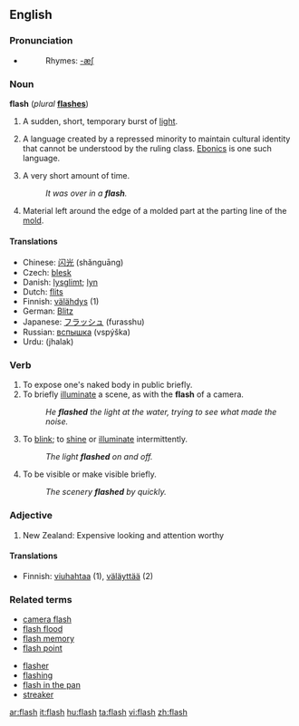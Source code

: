 ==English==

===Pronunciation===
*{{audio|en-us-flash.ogg|Audio (US)}}
*:Rhymes: [[Rhymes:English:-æʃ|-æʃ]]

===Noun===
'''flash'''  (''plural'' '''[[flashes]]''')

# A sudden, short, temporary burst of [[light]].
# {{linguistics}} A language created by a repressed minority to maintain cultural identity that cannot be understood by the ruling class. [[Ebonics]] is one such language.
# A very short amount of time.
#:''It was over in a '''flash'''.''
# Material left around the edge of a molded part at the parting line of the [[mold]].

====Translations====
*Chinese: [[闪光]] (shǎnguāng)
*Czech: [[blesk]]
*Danish: [[lysglimt]]; [[lyn]]
*Dutch: [[flits]] {{f}}
*Finnish: [[välähdys]] (1)
*German: [[Blitz]] {{m}}
*Japanese: [[フラッシュ]] (furasshu)
*Russian: [[вспышка]] (vspýška) {{f}}
*Urdu: (jhalak)

===Verb===
{{en-verb|flash|es}}

# To expose one's naked body in public briefly.
# To briefly [[illuminate]] a scene, as with the '''flash''' of a camera.
#:''He '''flashed''' the light at the water, trying to see what made the noise.''
# To [[blink]]; to [[shine]] or [[illuminate]] intermittently.
#:''The light '''flashed''' on and off.''
# To be visible or make visible briefly.
#:''The scenery '''flashed''' by quickly.''

===Adjective===

#New Zealand: Expensive looking and attention worthy

====Translations====
*Finnish: [[viuhahtaa]] (1), [[väläyttää]] (2)

===Related terms===
{{top}}
*[[camera flash]]
*[[flash flood]]
*[[flash memory]]
*[[flash point]]
{{mid}}
*[[flasher]]
*[[flashing]]
*[[flash in the pan]]
*[[streaker]]
{{bottom}}

[[ar:flash]]
[[it:flash]]
[[hu:flash]]
[[ta:flash]]
[[vi:flash]]
[[zh:flash]]